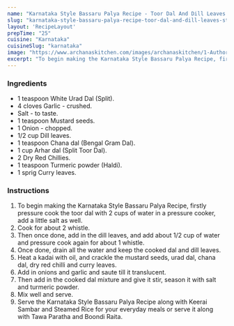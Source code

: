 ---
name: "Karnataka Style Bassaru Palya Recipe - Toor Dal And Dill Leaves Stir Fry"
slug: "karnataka-style-bassaru-palya-recipe-toor-dal-and-dill-leaves-stir-fry"
layout: 'RecipeLayout'
prepTime: "25"
cuisine: "Karnataka"
cuisineSlug: "karnataka"
image: "https://www.archanaskitchen.com/images/archanaskitchen/1-Author/sibyl_sunitha/Karantaka_Style_Bassaur_Palya_Recipe_Toor_dal_and_dill_leaves_stir_fry_Recipe.jpg"
excerpt: "To begin making the Karnataka Style Bassaru Palya Recipe, firstly pressure cook the toor dal with 2 cups of water in a pressure cooker, add a little salt as well"
---

### Ingredients

- 1 teaspoon White Urad Dal (Split).
- 4 cloves Garlic - crushed.
- Salt - to taste.
- 1 teaspoon Mustard seeds.
- 1 Onion - chopped.
- 1/2 cup Dill leaves.
- 1 teaspoon Chana dal (Bengal Gram Dal).
- 1 cup Arhar dal (Split Toor Dal).
- 2 Dry Red Chillies.
- 1 teaspoon Turmeric powder (Haldi).
- 1 sprig Curry leaves.

### Instructions

1. To begin making the Karnataka Style Bassaru Palya Recipe, firstly pressure cook the toor dal with 2 cups of water in a pressure cooker, add a little salt as well.
1. Cook for about 2 whistle.
1. Then once done, add in the dill leaves, and add about 1/2 cup of water and pressure cook again for about 1 whistle.
1. Once done, drain all the water and keep the cooked dal and dill leaves.
1. Heat a kadai with oil, and crackle the mustard seeds, urad dal, chana dal, dry red chilli and curry leaves.
1. Add in onions and garlic and saute till it translucent.
1. Then add in the cooked dal mixture and give it stir, season it with salt and turmeric powder.
1. Mix well and serve.
1. Serve the Karnataka Style Bassaru Palya Recipe along with Keerai Sambar and Steamed Rice for your everyday meals or serve it along with Tawa Paratha and Boondi Raita.
